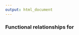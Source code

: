 ---
output: html_document
---

<h3>Functional relationships for <script type="math/tex">\;X \sim GAM(\kappa,\theta),\;\;X \in [0,\infty),\;\;\; \kappa,\theta\; > 0</script>
</h3>
$$
\begin{aligned}
f(x|\kappa,\theta)&=\frac{1}{\Gamma\left(\kappa\right)\theta^{\kappa}}x^{\kappa-1}e^{-x/\theta}\\\\\\\\
F(x|\kappa,\theta)&=\frac{\Gamma\left(\kappa,x/\theta\right)}{\Gamma\left(\kappa\right)}\\\\\\\\
h(x|\kappa,\theta)&=\frac{x^{\kappa-1}e^{-x/\theta}}{\left(\Gamma\left(\kappa\right)-\Gamma\left(\kappa,x/\theta\right)\right)\theta^{\kappa}\Gamma\left(\kappa\right)}\\\\\\\\\
E[X]&=\kappa\theta\\\\\\\\
Var[X]&=\kappa\theta^{2}
\end{aligned}
$$
